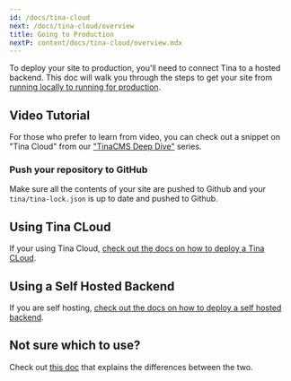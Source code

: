 ```yaml
---
id: /docs/tina-cloud
next: /docs/tina-cloud/overview
title: Going to Production
nextP: content/docs/tina-cloud/overview.mdx
---
```


To deploy your site to production, you'll need to connect Tina to a hosted backend. This doc will walk you through the steps to get your site from [running locally to running for production](/docs/tina-cloud/faq/#what-is-local-mode-vs-prod-mode).

## Video Tutorial

For those who prefer to learn from video, you can check out a snippet on "Tina Cloud" from our ["TinaCMS Deep Dive"](https://www.youtube.com/watch?v=PcgnJDILv4w\&list=PLPar4H9PHKVqoCwZy79PHr8-W_vA3lAOB\&pp=iAQB) series.

<Youtube embedSrc="https://www.youtube.com/embed/r9vzL_8PEW8?start=39" />

### Push your repository to GitHub

Make sure all the contents of your site are pushed to Github and your `tina/tina-lock.json` is up to date and pushed to Github.

## Using Tina CLoud

If your using Tina Cloud, [check out the docs on how to deploy a Tina CLoud](/docs/tina-cloud/overview).

## Using a Self Hosted Backend

If you are self hosting, [check out the docs on how to deploy a self hosted backend](/docs/self-hosted/overview).

## Not sure which to use?

Check out [this doc](/docs/tina-cloud/faq#what-is-tina-cloud) that explains the differences between the two.
